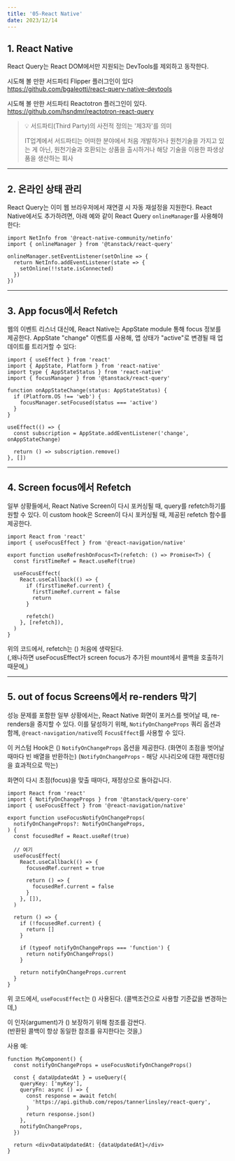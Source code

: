 ```yaml
---
title: '05-React Native'
date: 2023/12/14
---
```


## 1. React Native

React Query는 React DOM에서만 지원되는 DevTools를 제외하고 동작한다.

시도해 볼 만한 서드파티 Flipper 플러그인이 있다
https://github.com/bgaleotti/react-query-native-devtools

시도해 볼 만한 서드파티 Reactotron 플러그인이 있다.
https://github.com/hsndmr/reactotron-react-query

> 💡 서드파티(Third Party)의 사전적 정의는 '제3자'를 의미
>
> IT업계에서 서드파티는 어떠한 분야에서 처음 개발하거나 원천기술을 가지고 있는 게 아닌, 원천기술과 호환되는 상품을 출시하거나 해당 기술을 이용한 파생상품을 생산하는 회사

---

## 2. 온라인 상태 관리

React Query는 이미 웹 브라우저에서 재연결 시 자동 재설정을 지원한다.
React Native에서도 추가하려면, 아래 예와 같이 React Query `onlineManager`를 사용해야 한다:

```tsx
import NetInfo from '@react-native-community/netinfo'
import { onlineManager } from '@tanstack/react-query'

onlineManager.setEventListener(setOnline => {
  return NetInfo.addEventListener(state => {
    setOnline(!!state.isConnected)
  })
})
```

---

## 3. App focus에서 Refetch

웹의 이벤트 리스너 대신에, React Native는 AppState module 통해 focus 정보를 제공한다.
AppState "change" 이벤트를 사용해, 앱 상태가 "active"로 변경될 때 업데이트를 트리거할 수 있다:

```tsx
import { useEffect } from 'react'
import { AppState, Platform } from 'react-native'
import type { AppStateStatus } from 'react-native'
import { focusManager } from '@tanstack/react-query'

function onAppStateChange(status: AppStateStatus) {
  if (Platform.OS !== 'web') {
    focusManager.setFocused(status === 'active')
  }
}

useEffect(() => {
  const subscription = AppState.addEventListener('change', onAppStateChange)

  return () => subscription.remove()
}, [])
```

---

## 4. Screen focus에서 Refetch

일부 상황들에서, React Native Screen이 다시 포커싱될 때,
query를 refetch하기를 원할 수 있다.
이 custom hook은 Screen이 다시 포커싱될 때, 제공된 refetch 함수를 제공한다.

```tsx
import React from 'react'
import { useFocusEffect } from '@react-navigation/native'

export function useRefreshOnFocus<T>(refetch: () => Promise<T>) {
  const firstTimeRef = React.useRef(true)

  useFocusEffect(
    React.useCallback(() => {
      if (firstTimeRef.current) {
        firstTimeRef.current = false
        return
      }

      refetch()
    }, [refetch]),
  )
}
```

위의 코드에서, refetch는 () 처음에 생략된다.  
(,왜나하면 useFocusEffect가 screen focus가 추가된 mount에서 콜백을 호출하기 때문에,)

---

## 5. out of focus Screens에서 re-renders 막기

성능 문제를 포함한 일부 상황에서는,
React Native 화면이 포커스를 벗어날 때, re-renders을 중지할 수 있다.
이를 달성하기 위해, `NotifyOnChangeProps` 쿼리 옵션과 함께,
`@react-navigation/native`의 `FocusEffect`를 사용할 수 있다.

이 커스텀 Hook은 () `NotifyOnChangeProps` 옵션을 제공한다.
(화면이 초점을 벗어날 때마다 빈 배열을 반환하는)
(`NotifyOnChangeProps` - 해당 시나리오에 대한 재렌더링을 효과적으로 막는)

화면이 다시 초점(focus)을 맞출 때마다, 재정상으로 돌아갑니다.

```tsx
import React from 'react'
import { NotifyOnChangeProps } from '@tanstack/query-core'
import { useFocusEffect } from '@react-navigation/native'

export function useFocusNotifyOnChangeProps(
  notifyOnChangeProps?: NotifyOnChangeProps,
) {
  const focusedRef = React.useRef(true)

  // 여기
  useFocusEffect(
    React.useCallback(() => {
      focusedRef.current = true

      return () => {
        focusedRef.current = false
      }
    }, []),
  )

  return () => {
    if (!focusedRef.current) {
      return []
    }

    if (typeof notifyOnChangeProps === 'function') {
      return notifyOnChangeProps()
    }

    return notifyOnChangeProps.current
  }
}
```

위 코드에서, `useFocusEffect`는 () 사용된다.
(콜백조건으로 사용할 기준값을 변경하는데,)

이 인자(argument)가 () 보장하기 위해 참조를 감싼다.  
(반환된 콜백이 항상 동일한 참조를 유지한다는 것을,)

사용 예:

```tsx
function MyComponent() {
  const notifyOnChangeProps = useFocusNotifyOnChangeProps()

  const { dataUpdatedAt } = useQuery({
    queryKey: ['myKey'],
    queryFn: async () => {
      const response = await fetch(
        'https://api.github.com/repos/tannerlinsley/react-query',
      )
      return response.json()
    },
    notifyOnChangeProps,
  })

  return <div>DataUpdatedAt: {dataUpdatedAt}</div>
}
```
